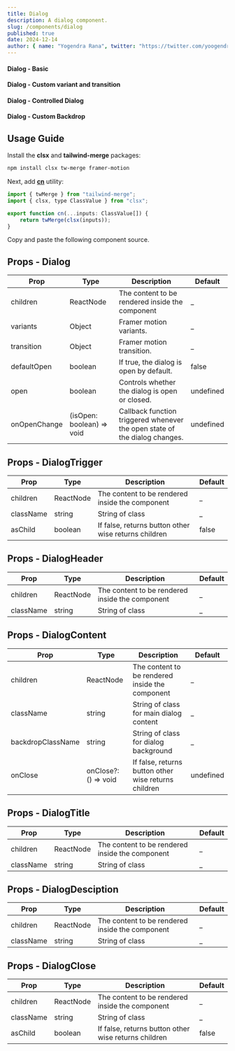 ```yaml
---
title: Dialog
description: A dialog component.
slug: /components/dialog
published: true
date: 2024-12-14
author: { name: "Yogendra Rana", twitter: "https://twitter.com/yoogendra_rana" }
---
```


#### Dialog - Basic
<ComponentCodePreview category="examples" name="dialog-basic" />

#### Dialog - Custom variant and transition
<ComponentCodePreview category="examples" name="dialog-custom-variant-transition" />

#### Dialog - Controlled Dialog
<ComponentCodePreview category="examples" name="dialog-controlled" />

#### Dialog - Custom Backdrop
<ComponentCodePreview category="examples" name="dialog-custom-backdrop" />

## Usage Guide

Install the **clsx** and **tailwind-merge** packages:
```bash
npm install clsx tw-merge framer-motion
```

Next, add [**cn**](https://github.com/yogendrarana/craftui/blob/master/src/lib/utils.ts) utility:
```jsx
import { twMerge } from "tailwind-merge";
import { clsx, type ClassValue } from "clsx";

export function cn(...inputs: ClassValue[]) {
    return twMerge(clsx(inputs));
}
```

Copy and paste the following component source.
<ComponentSource name="dialog" category="core" />

## Props - Dialog

| Prop         | Type                       | Description                                                                | Default         |
| -----------  | -------------------------- | -------------------------------------------------------------------------- | --------------- |
| children     | ReactNode                  | The content to be rendered inside the component                            | _               |
| variants     | Object                     | Framer motion variants.                                                    | _               |
| transition   | Object                     | Framer motion transition.                                                  | _               |
| defaultOpen  | boolean                    | If true, the dialog is open by default.                                    | false           |
| open         | boolean                    | Controls whether the dialog is open or closed.                             | undefined       |
| onOpenChange | (isOpen: boolean) => void  | Callback function triggered whenever the open state of the dialog changes. | undefined       |

## Props - DialogTrigger

| Prop         | Type              | Description                                             | Default |
| -----------  | ----------------- | ------------------------------------------------------- | ------- |
| children     | ReactNode         | The content to be rendered inside the component         | _       |
| className    | string            | String of class                                         | _       |
| asChild      | boolean           | If false, returns button other wise returns children    | false   |
 
## Props - DialogHeader

| Prop         | Type              | Description                                             | Default |
| -----------  | ----------------- | ------------------------------------------------------- | ------- |
| children     | ReactNode         | The content to be rendered inside the component         | _       |
| className    | string            | String of class                                         | _       |

## Props - DialogContent

| Prop                 | Type                   | Description                                                          | Default     |
| -------------------  | ---------------------- | -------------------------------------------------------------------- | ----------- |
| children             | ReactNode              | The content to be rendered inside the component                      | _           |
| className            | string                 | String of class for main dialog content                              | _           |
| backdropClassName    | string                 | String of class for dialog background                                | _           |
| onClose              | onClose?: () => void   | If false, returns button other wise returns children                 | undefined   |

## Props - DialogTitle

| Prop         | Type              | Description                                             | Default |
| -----------  | ----------------- | ------------------------------------------------------- | ------- |
| children     | ReactNode         | The content to be rendered inside the component         | _       |
| className    | string            | String of class                                         | _       |

## Props - DialogDesciption

| Prop         | Type              | Description                                             | Default |
| -----------  | ----------------- | ------------------------------------------------------- | ------- |
| children     | ReactNode         | The content to be rendered inside the component         | _       |
| className    | string            | String of class                                         | _       |

## Props - DialogClose

| Prop         | Type              | Description                                             | Default |
| -----------  | ----------------- | ------------------------------------------------------- | ------- |
| children     | ReactNode         | The content to be rendered inside the component         | _       |
| className    | string            | String of class                                         | _       |
| asChild      | boolean           | If false, returns button other wise returns children    | false   |
